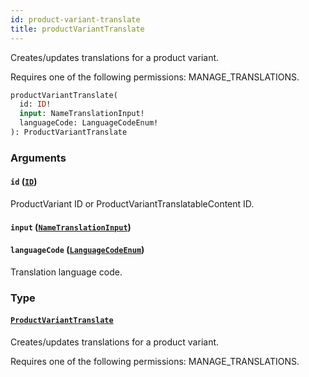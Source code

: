 ```yaml
---
id: product-variant-translate
title: productVariantTranslate
---
```


Creates/updates translations for a product variant.

Requires one of the following permissions: MANAGE_TRANSLATIONS.

```graphql
productVariantTranslate(
  id: ID!
  input: NameTranslationInput!
  languageCode: LanguageCodeEnum!
): ProductVariantTranslate
```

### Arguments

#### `id` ([`ID`](../../../developer/api-reference/scalars/id))

ProductVariant ID or ProductVariantTranslatableContent ID.

#### `input` ([`NameTranslationInput`](../../../developer/api-reference/inputs/name-translation-input))

#### `languageCode` ([`LanguageCodeEnum`](../../../developer/api-reference/enums/language-code-enum))

Translation language code.

### Type

#### [`ProductVariantTranslate`](../../../developer/api-reference/objects/product-variant-translate)

Creates/updates translations for a product variant.

Requires one of the following permissions: MANAGE_TRANSLATIONS.

